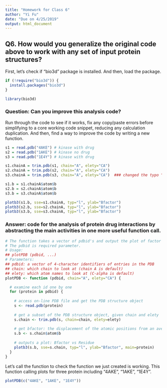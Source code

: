 ```yaml
---
title: "Homework for Class 6"
author: "Yi Fu"
date: "Due on 4/25/2019"
output: html_document
---
```

## Q6. How would you generalize the original code above to work with any set of input protein structures?

First, let's check if "bio3d" package is installed. And then, load the package.
```r
if (!require("bio3d")) {
  install.packages("bio3d")
}
```


```r
library(bio3d)
```

### Question: Can you improve this analysis code?
Run through the code to see if it works, fix any copy/paste errors before simplifying to a core working code snippet, reducing any calculation duplication. And then, find a way to improve the code by writing a new function.
```r
s1 = read.pdb("4AKE") # kinase with drug
s2 = read.pdb("1AKE") # kinase no drug
s3 = read.pdb("1E4Y") # kinase with drug

s1.chainA = trim.pdb(s1, chain="A", elety="CA")
s2.chainA = trim.pdb(s2, chain="A", elety="CA")
s3.chainA = trim.pdb(s3, chain="A", elety="CA")  ### changed the typo "s1" to "s3"

s1.b = s1.chainA$atom$b
s2.b = s2.chainA$atom$b
s3.b = s3.chainA$atom$b

plotb3(s1.b, sse=s1.chainA, typ="l", ylab="Bfactor")
plotb3(s2.b, sse=s2.chainA, typ="l", ylab="Bfactor")
plotb3(s3.b, sse=s3.chainA, typ="l", ylab="Bfactor")
```

### Answer: code for the analysis of protein drug interactions by abstracting the main activities in one more useful function call.
```r
# The function takes a vector of pdbid's and output the plot of factor of corresponding chain and atoms. 
# The pdbid is required parameter. 
# Usage: 
## plotPDB (pdbid, ...)
# Parameters:
## pdbid: a vector of 4-character identifiers of entries in the PDB
## chain: which chain to look at (chain A is default)
## elety: which atom names to look at (C-alpha is default)
plotPDB <- function (pdbid, chain="A", elety="CA") {

  # examine each id one by one
  for (protein in pdbid) {
    
    # access on-line PDB file and get the PDB structure object
    s <- read.pdb(protein)
    
    # get a subset of the PDB structure object, given chain and elety
    s.chain <- trim.pdb(s, chain=chain, elety=elety)
    
    # get bfactor: the displacement of the atomic positions from an average (mean) value.
    s.b <- s.chain$atom$b
    
    # outputs a plot: Bfactor vs Residue
    plotb3(s.b, sse=s.chain, typ="l", ylab="Bfactor", main=protein)
  }
}
```

Let's call the function to check the function we just created is working. This function calling plots for three protein including "4AKE", "1AKE", "1E4Y".
```r
plotPDB(c("4AKE", "1AKE", "1E4Y"))
```